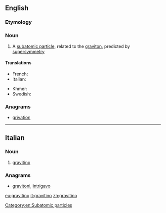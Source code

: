 ==English==

===Etymology===
{{confix|gravi|ino|lang=en}}

===Noun===
{{wikipedia}}
{{en-noun}}

# {{context|particle|lang=en}} A [[subatomic particle]], related to the [[graviton]], predicted by [[supersymmetry]]

====Translations====
{{trans-top|subatomic particle, related to the graviton}}
* French: {{t|fr|gravitino|m}}
* Italian: {{t|it|gravitino}}
{{trans-mid}}
* Khmer: {{t|km|ភូរិពលាអប្ប|sc=Khmr|tr=pʰuuripɔɔlie appa’}}
* Swedish: {{t|sv|gravitino|c}}
{{trans-bottom}}

===Anagrams===
* [[grivation#English|grivation]]

[[Category:en:Subatomic particles]]

----

==Italian==

===Noun===
{{wikipedia|lang=it}}
{{it-noun|m}}

# {{context|physics|lang=it}} [[#English|gravitino]]

===Anagrams===
* [[gravitoni#Italian|gravitoni]], [[intrigavo#Italian|intrigavo]]

[[eu:gravitino]]
[[it:gravitino]]
[[zh:gravitino]]